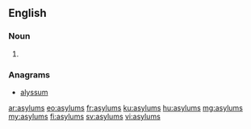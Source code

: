 ==English==

===Noun===
{{head|en|plural}}

# {{plural of|asylum|lang=en}}

===Anagrams===
* [[alyssum#English|alyssum]]

[[ar:asylums]]
[[eo:asylums]]
[[fr:asylums]]
[[ku:asylums]]
[[hu:asylums]]
[[mg:asylums]]
[[my:asylums]]
[[fi:asylums]]
[[sv:asylums]]
[[vi:asylums]]